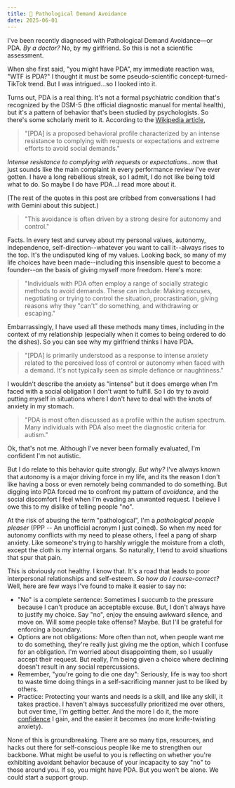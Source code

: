 ```yaml
---
title: 🚫 Pathological Demand Avoidance
date: 2025-06-01
---
```


I've been recently diagnosed with Pathological Demand Avoidance—or PDA. *By a doctor?* No, by my girlfriend. So this is not a scientific assessment.

When she first said, "you might have PDA", my immediate reaction was, "WTF is PDA?" I thought it must be some pseudo-scientific concept-turned-TikTok trend. But I was intrigued...so I looked into it.

Turns out, PDA is a real thing. It's not a formal psychiatric condition that's recognized by the DSM-5 (the official diagnostic manual for mental health), but it's a pattern of behavior that's been studied by psychologists. So there's some scholarly merit to it. According to the [Wikipedia article](https://en.wikipedia.org/wiki/Pathological_demand_avoidance),

> "[PDA] is a proposed behavioral profile characterized by an intense resistance to complying with requests or expectations and extreme efforts to avoid social demands."

*Intense resistance to complying with requests or expectations*...now that just sounds like the main complaint in every performance review I've ever gotten. I have a long rebellious streak, so I admit, I do not like being told what to do. So maybe I do have PDA...I read more about it.

(The rest of the quotes in this post are cribbed from conversations I had with Gemini about this subject.)

> "This avoidance is often driven by a strong desire for autonomy and control."

Facts. In every test and survey about my personal values, autonomy, independence, self-direction--whatever you want to call it--always rises to the top. It's the undisputed king of my values. Looking back, so many of my life choices have been made--including this insensible quest to become a founder--on the basis of giving myself more freedom. Here's more:

> "Individuals with PDA often employ a range of socially strategic methods to avoid demands. These can include: Making excuses, negotiating or trying to control the situation, procrastination, giving reasons why they "can't" do something, and withdrawing or escaping."

Embarrassingly, I have used all these methods many times, including in the context of my relationship (especially when it comes to being ordered to do the dishes). So you can see why my girlfriend thinks I have PDA.

> "[PDA] is primarily understood as a response to intense anxiety related to the perceived loss of control or autonomy when faced with a demand. It's not typically seen as simple defiance or naughtiness."

I wouldn't describe the anxiety as "intense" but it does emerge when I'm faced with a social obligation I don't want to fulfill. So I do try to avoid putting myself in situations where I don't have to deal with the knots of anxiety in my stomach.

> "PDA is most often discussed as a profile within the autism spectrum. Many individuals with PDA also meet the diagnostic criteria for autism."

Ok, that's not me. Although I've never been formally evaluated, I'm confident I'm not autistic.

But I do relate to this behavior quite strongly. *But why?* I've always known that autonomy is a major driving force in my life, and its the reason I don't like having a boss or even remotely being commanded to do something. But digging into PDA forced me to confront my pattern of *avoidance*, and the social discomfort I feel when I'm evading an unwanted request. I believe I owe this to my dislike of telling people "no".

At the risk of abusing the term "pathological", I'm a *pathological people pleaser* (PPP -- An unofficial acronym I just coined). So when my need for autonomy conflicts with my need to please others, I feel a pang of sharp anxiety. Like someone's trying to harshly wriggle the moisture from a cloth, except the cloth is my internal organs. So naturally, I tend to avoid situations that spur that pain.

This is obviously not healthy. I know that. It's a road that leads to poor interpersonal relationships and self-esteem. *So how do I course-correct?* Well, here are few ways I've found to make it easier to say no:
* "No" is a complete sentence: Sometimes I succumb to the pressure because I can't produce an acceptable excuse. But, I don't always have to justify my choice. Say "no", enjoy the ensuing awkward silence, and move on. Will some people take offense? Maybe. But I'll be grateful for enforcing a boundary.
* Options are not obligations: More often than not, when people want me to do something, they're really just giving me the option, which I confuse for an obligation. I'm worried about disappointing them, so I usually accept their request. But really, I'm being given a choice where declining doesn't result in any social repercussions.
* Remember, "you're going to die one day": Seriously, life is way too short to waste time doing things in a self-sacrificing manner just to be liked by others.
* Practice: Protecting your wants and needs is a skill, and like any skill, it takes practice. I haven't always successfully prioritized me over others, but over time, I'm getting better. And the more I do it, the more [confidence](/blog/engineering-self-confidence) I gain, and the easier it becomes (no more knife-twisting anxiety).

None of this is groundbreaking. There are so many tips, resources, and hacks out there for self-conscious people like me to strengthen our backbone. What might be useful to you is reflecting on whether you're exhibiting avoidant behavior because of your incapacity to say "no" to those around you. If so, you might have PDA. But you won't be alone. We could start a support group.